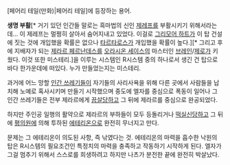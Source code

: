 [페어리 테일(만화)|페어리 테일]에 등장하는 용어. 

'''생명 부활'''[* 거기 있던 인간들 말로는 흑마법의 신인 [[제레프]]를 부활시키기 위해서라는데... 이 제레프는 멀쩡히 살아서 숨어지내고 있었다. 이걸로 [[그리모어 하트]]가 이 탑 건설에 짓는 것에 개입했을 확률은 없으나 [[타르타로스]]가 개입했을 확률이 높다.][* 그리고 후에 지배자가 되는 [[제라르 페르난데스]]를 [[오라시온 세이스]]의 마스터인 [[브레인]]/[[제로]]가 키웠다. 이것 또한 미스테리.]을 이루는 시스템인 R시스템 중의 하나로서 생긴 건 탑으로 바다 한가운데에 떠있다. 누가 만들었는지는 미스테리. 

과거에 어느 망할 [[인간 쓰레기]]들이 자기들의 사리사욕을 위해 다른 곳에서 사람들을 납치해 노예로 혹사시키며 만들기 시작했으며 중도에 엘자를 중심으로 폭동이 일어나 그 인간 쓰레기들은 전부 제라르에게 [[끔살]]당하고 그 뒤에 제라르를 중심으로 완공되었다. 

하지만 주인공 일행의 활약으로 제라르의 부하들이 모두 등돌리거나 [[떡실신]]당하고 그 뒤에 [[평의원]]에 의해 투하된 [[에테리온]]으로 완전히 무너지고 만다. 

문제는 그 에테리온이 의도된 사항, 즉 낚였다는 것. 에테리온의 마력을 흡수한 낙원의 탑은 R시스템의 필요조건인 특정치의 마력을 충족하고 작동하기 시작하게 된다. 엘자가 그걸 멈추기 위해서 스스로를 희생하려고 하지만 나츠가 분전한 끝에 완전히 박살났다.
